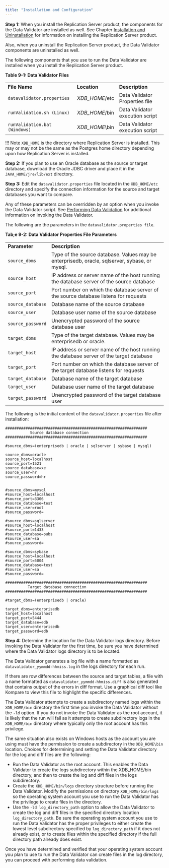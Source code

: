 ```yaml
---
title: "Installation and Configuration"
---
```


<div id="installation_and_configuratiin_datavalidator" class="registered_link"></div>

**Step 1:** When you install the Replication Server product, the components for the Data Validator are installed as well. See Chapter [Installation and Uninstallation](../03_installation/#installation) for information on installing the Replication Server product.

Also, when you uninstall the Replication Server product, the Data Validator components are uninstalled as well.

The following components that you use to run the Data Validator are installed when you install the Replication Server product.

**Table 9-1: Data Validator Files**

|                             |                                            |                                               |
| --------------------------- | ------------------------------------------ | --------------------------------------------- |
| **File Name**               | **Location**                               | **Description**                               |
| `datavalidator.properties`  | *XDB_HOME*/etc                             | Data Validator Properties file                |
| `runValidation.sh (Linux)`  | *XDB_HOME*/bin                             | Data Validator execution script               |
| `runValidation.bat (Windows)`| *XDB_HOME*\\bin                            | Data Validator execution script               |


!!! Note
    `XDB_HOME` is the directory where Replication Server is installed. This may or may not be the same as the Postgres home directory depending upon how Replication Server is installed.

**Step 2:** If you plan to use an Oracle database as the source or target database, download the Oracle JDBC driver and place it in the `JAVA_HOME/jre/lib/ext` directory.

**Step 3:** Edit the `datavalidator.properties` file located in the `XDB_HOME/etc` directory and specify the connection information for the source and target databases you want to compare.

Any of these parameters can be overridden by an option when you invoke the Data Validator script. See [Performing Data Validation](02_perform_datavalidation/#perform_datavalidation) for additional information on invoking the Data Validator.

The following are the parameters in the `datavalidator.properties file`.

**Tab;e 9-2: Data Validator Properties File Parameters**

|                 |                                                                                               |
| --------------- | --------------------------------------------------------------------------------------------- |
| **Parameter**   | **Description**                                                                               |
| ``source_dbms``     | Type of the source database. Values may be enterprisedb, oracle, sqlserver, sybase, or mysql. |
| ``source_host``     | IP address or server name of the host running the database server of the source database      |
| ``source_port``     | Port number on which the database server of the source database listens for requests          |
| ``source_database`` | Database name of the source database                                                          |
| ``source_user``     | Database user name of the source database                                                     |
| ``source_password`` | Unencrypted password of the source database user                                              |
| ``target_dbms``     | Type of the target database. Values may be enterprisedb or oracle.                            |
| ``target_host``     | IP address or server name of the host running the database server of the target database      |
| ``target_port``     | Port number on which the database server of the target database listens for requests          |
| ``target_database`` | Database name of the target database                                                          |
| ``target_user``     | Database user name of the target database                                                     |
| ``target_password`` | Unencrypted password of the target database user                                              |


The following is the initial content of the `datavalidator.properties` file after installation:

```text
###############################################################
           Source database connection
###############################################################

#source_dbms=(enterprisedb | oracle | sqlserver | sybase | mysql)

source_dbms=oracle
source_host=localhost
source_port=1521
source_database=xe
source_user=hr
source_password=hr


#source_dbms=mysql
#source_host=localhost
#source_port=3306
#source_database=test
#source_user=root
#source_password=

#source_dbms=sqlserver
#source_host=localhost
#source_port=1433
#source_database=pubs
#source_user=sa
#source_password=

#source_dbms=sybase
#source_host=localhost
#source_port=5004
#source_database=test
#source_user=sa
#source_password=

###############################################################
          Target database connection                   
###############################################################

#target_dbms=(enterprisedb | oracle)

target_dbms=enterprisedb
target_host=localhost
target_port=5444
target_database=edb
target_user=enterprisedb
target_password=edb
```

**Step 4:** Determine the location for the Data Validator logs directory. Before invoking the Data Validator for the first time, be sure you have determined where the Data Validator logs directory is to be located.

The Data Validator generates a log file with a name formatted as `datavalidator_yymmdd-hhmiss.log` in the logs directory for each run.

If there are row differences between the source and target tables, a file with a name formatted as `datavalidator_yymmdd-hhmiss.diff` is also generated that contains output of the errors in diff format. Use a graphical diff tool like Kompare to view this file to highlight the specific differences.

The Data Validator attempts to create a subdirectory named logs within the `XDB_HOME/bin` directory the first time you invoke the Data Validator without the `-ld` option. If you do not invoke the Data Validator as the root account, it is likely that the run will fail as it attempts to create subdirectory logs in the `XDB_HOME/bin` directory where typically only the root account has this privilege.

The same situation also exists on Windows hosts as the account you are using must have the permission to create a subdirectory in the `XDB_HOME\bin` location. Choices for determining and setting the Data Validator directory for the log and diff files are the following:

-   Run the Data Validator as the root account. This enables the Data Validator to create the logs subdirectory within the XDB_HOME/bin directory, and then to create the log and diff files in the logs subdirectory.
-   Create the `XDB_HOME/bin/logs` directory structure before running the Data Validator. Modify the permissions on directory `XDB_HOME/bin/logs` so the operating system account you use to run the Data Validator has the privilege to create files in the directory.
-   Use the `-ld log_directory_path` option to allow the Data Validator to create the log and diff files in the specified directory location `log_directory_path`. Be sure the operating system account you use to run the Data Validator has the proper privileges to either create the lowest level subdirectory specified by `log_directory_path` if it does not already exist, or to create files within the specified directory if the full directory path already does exist.

Once you have determined and verified that your operating system account you plan to use to run the Data Validator can create files in the log directory, you can proceed with performing data validation.
